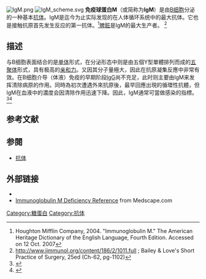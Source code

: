 [[Image:IgM.png|thumb]]
[[Image:IgM_scheme.svg|thumb]]
'''免疫球蛋白M'''（或简称为'''IgM'''）是由[[B细胞|B细胞]]分泌的一种基本[[抗体|抗体]]。IgM是迄今为止实际发现的在人体循环系统中的最大抗体。它也是接触抗原首先发生反应的第一抗体。<ref>Houghton Mifflin Company, 2004. "Immunoglobulin M." The American Heritage Dictionary of the English Language, Fourth Edition. Accessed on 12 Oct. 2007</ref>[[脾脏|脾脏]]是IgM的最大生产者。 <ref>http://www.jimmunol.org/content/186/2/1011.full {{Wayback|url=http://www.jimmunol.org/content/186/2/1011.full |date=20200622134151 }} ; Bailey & Love's Short Practice of Surgery, 25ed (Ch-62, pg-1102)</ref>

==描述==
与B细胞表面结合的是[[单体|单体]]形式，在分泌形态中则是由五個Y型單體排列而成的[[五聚体|五聚体]]形式，具有极高的[[亲和力|亲和力]]。又因其分子量極大，因此在抗原凝集反應中非常有效。在B细胞介导（体液）免疫的早期阶段[[IgG|IgG]]尚不充足，此时则主要由IgM来发挥清除病原的作用。同時為初次遭遇外來抗原後，最早回應出現的循環性抗體，但IgM在血液中的濃度会因清除作用迅速下降。因此，IgM通常可當做感染的指標。<ref name=Pier>{{cite book | author =  Pier GB, Lyczak JB, Wetzler LM | title = Immunology, Infection, and Immunity | edition = | publisher = ASM Press| year = 2004 | isbn = 1-55581-246-5}}</ref><ref name=Geisberger>{{cite journal |author=Geisberger R, Lamers M, Achatz G |title=The riddle of the dual expression of IgM and IgD |journal=Immunology |volume=118 |issue=4 |pages=429–437 |year=2006 |pmid=16895553 |doi=10.1111/j.1365-2567.2006.02386.x |pmc=1782314}}</ref>

==参考文献==
{{Reflist}}

==参閱==
*[[抗体|抗体]]

==外部链接==
* {{MeshName|Immunoglobulin+M}}
*[http://emedicine.medscape.com/article/137693-overview Immunoglobulin M Deficiency Reference]{{Wayback|url=http://emedicine.medscape.com/article/137693-overview |date=20201030041500 }} from Medscape.com
{{immune_system}}

{{Immune_proteins}}

[[Category:糖蛋白|Category:糖蛋白]]
[[Category:抗体|Category:抗体]]